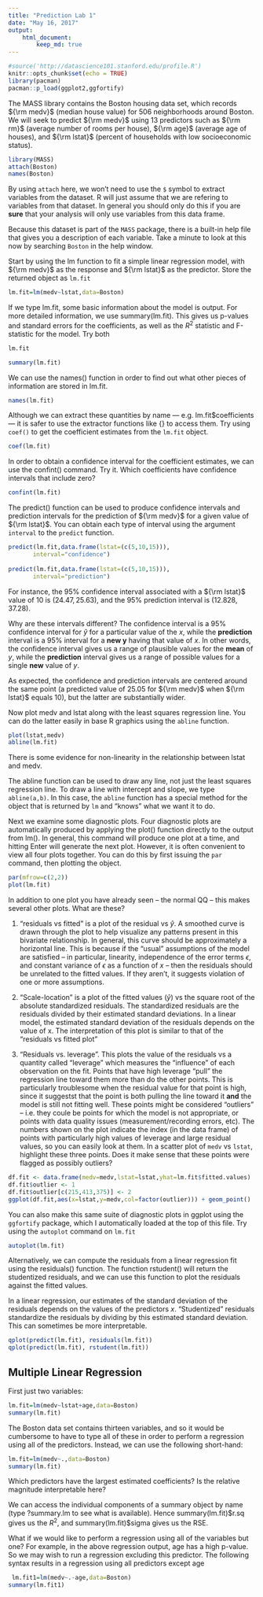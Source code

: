 ```yaml
---
title: "Prediction Lab 1"
date: "May 16, 2017"
output:
    html_document:
        keep_md: true
---
```


```r
#source('http://datascience101.stanford.edu/profile.R')
knitr::opts_chunk$set(echo = TRUE)
library(pacman)
pacman::p_load(ggplot2,ggfortify)
```

The MASS library contains the Boston housing  data set, which records ${\rm medv}$ (median house value) for $506$ neighborhoods around Boston. We will seek to predict ${\rm medv}$ using $13$ predictors such as ${\rm rm}$ (average number of  rooms per house), ${\rm age}$ (average age of houses), and ${\rm lstat}$ (percent of households with low socioeconomic status).

```r
library(MASS)
attach(Boston)
names(Boston)
```

By using `attach` here, we won't need to use the `$` symbol to extract variables from the dataset. R will just assume that we are refering to variables from that dataset. In general you should only do this if you are **sure** that your analysis will only use variables from this data frame.

Because this dataset is part of the `MASS` package, there is a built-in help file that gives you a description of each variable. Take a minute to look at this now by searching `Boston` in the help window.

Start by using the lm function to fit a simple  linear regression model, with ${\rm medv}$ as the response and ${\rm lstat}$  as the predictor. Store the returned object as `lm.fit`

```r
lm.fit=lm(medv~lstat,data=Boston)
```

If we type lm.fit, some basic information about the model is output. For more detailed information, we use summary(lm.fit). This gives us p-values and standard errors for the coefficients, as well as the $R^2$ statistic and F-statistic for the model. Try both

```r
lm.fit
```

```r
summary(lm.fit)
```

We can use the names() function in order to find out what other pieces of information  are stored in lm.fit.

```r
names(lm.fit)
```
 
Although we can extract these quantities by name --- e.g. lm.fit$coefficients --- it is safer to use the extractor functions like {\defineR{coef()}} to access them. Try using `coef()` to get the coefficient estimates from the `lm.fit` object. 
 
```r
coef(lm.fit)
```

In order to obtain a confidence interval for the coefficient estimates, we can use the confint() command. Try it. Which coefficients have confidence intervals that include zero?

```r
confint(lm.fit)
```

The predict() function can be used to produce confidence intervals and prediction intervals for the prediction of ${\rm medv}$ for a given value of ${\rm lstat}$. You can obtain each type of interval using the argument `interval` to the `predict` function.

```r
predict(lm.fit,data.frame(lstat=(c(5,10,15))),
       interval="confidence")
 
predict(lm.fit,data.frame(lstat=(c(5,10,15))),
       interval="prediction")
```
  
For instance, the $95\%$ confidence interval associated with a ${\rm lstat}$ value of 10 is $(24.47, 25.63)$, and the 95\% prediction interval is $(12.828, 37.28)$.

Why are these intervals different? The confidence interval is a 95\% confidence interval for $\hat{y}$ for a particular value of the $x$, while the **prediction** interval is a 95\% interval for a **new y** having that value of $x$. In other words, the confidence interval gives us a range of plausible values for the **mean** of $y$, while the **prediction** interval gives us a range of possible values for a single **new** value of $y$.

As expected, the confidence and prediction intervals are centered around the same point (a predicted value of $25.05$ for ${\rm medv}$ when ${\rm lstat}$ equals 10), but the latter are substantially wider. 

Now plot medv and lstat along with the least squares regression line. You can do the latter easily in base R graphics using the `abline` function.

```r
plot(lstat,medv)
abline(lm.fit)
```

There is some evidence for non-linearity in the relationship between lstat and medv. 

The abline function can be used to draw any line, not just the least squares regression line.
To draw a line with intercept and slope, we type `abline(a,b)`. In this case, the `abline` function has a special method for the object that is returned by `lm` and "knows" what we want it to do. 

Next we examine some diagnostic plots. Four diagnostic plots are automatically
produced by applying the plot() function directly to the output
from lm(). In general, this command will produce one plot at a
time, and hitting Enter will generate the next plot. However,
it is often convenient to view all four plots together. You can do this by first issuing the
`par` command, then plotting the object.

```r
par(mfrow=c(2,2))
plot(lm.fit)
```

In addition to one plot you have already seen -- the normal QQ -- this makes several other plots. What are these?

1. "residuals vs fitted" is a plot of the residual vs $\hat{y}$. A smoothed curve is drawn through the plot to help visualize any patterns present in this bivariate relationship. In general, this curve should be approximately a horizontal line. This is because if the "usual" assumptions of the model are satisfied -- in particular, linearity, independence of the error terms $\epsilon$, and constant variance of $\epsilon$ as a function of $x$ -- then the residuals should be unrelated to the fitted values. If they aren't, it suggests violation of one or more assumptions.

2. "Scale-location" is a plot of the fitted values ($\hat{y}$) vs the square root of the absolute standardized residuals. The standardized residuals are the residuals divided by their estimated standard deviations. In a linear model, the estimated standard deviation of the residuals depends on the value of x. The interpretation of this plot is similar to that of the "residuals vs fitted plot"

3. "Residuals vs. leverage". This plots the value of the residuals vs a quantity called "leverage" which measures the "influence" of each observation on the fit. Points that have high leverage "pull" the regression line toward them more than do the other points. This is particularly troublesome when the residual value for that point is high, since it suggestst that the point is both pulling the line toward it **and** the model is still not fitting well. These points might be considered "outliers" -- i.e. they coule be  points for which the model is not appropriate, or points with data quality issues (measurement/recording errors, etc). The numbers shown on the plot indicate the index (in the data frame) of points with particularly high values of leverage and large residual values, so you can easily look at them. In a scatter plot of `medv` vs `lstat`, highlight these three points. Does it make sense that these points were flagged as possibly outliers?

```r
df.fit <- data.frame(medv=medv,lstat=lstat,yhat=lm.fit$fitted.values)
df.fit$outlier <- 1
df.fit$outlier[c(215,413,375)] <- 2
ggplot(df.fit,aes(x=lstat,y=medv,col=factor(outlier))) + geom_point()
```

You can also make this same suite of diagnostic plots in ggplot using the `ggfortify` package, which I automatically loaded at the top of this file. Try using the `autoplot` command on `lm.fit`

```r
autoplot(lm.fit)
```

Alternatively, we can compute the residuals from a linear regression
fit using the residuals() function. The function
rstudent() will return the studentized residuals, and we
can use this function to plot the residuals against the fitted values.

In a linear regression, our estimates of the standard deviation of the residuals depends on the values of the predictors $x$. "Studentized" residuals standardize the residuals by dividing by this estimated standard deviation. This can sometimes be more interpretable. 

```r
qplot(predict(lm.fit), residuals(lm.fit))
qplot(predict(lm.fit), rstudent(lm.fit))
```

## Multiple Linear Regression

First just two variables:

```r
lm.fit=lm(medv~lstat+age,data=Boston)
summary(lm.fit)
```

The Boston data set contains thirteen variables, and so it would be cumbersome to have to type all of these in order to perform a regression using all of the predictors.
Instead, we can use the following short-hand:

```r
lm.fit=lm(medv~.,data=Boston)
summary(lm.fit)
```

Which predictors have the largest estimated coefficients? Is the relative magnitude interpretable here?

We can access the individual components of a summary object by name
(type ?summary.lm to see what is available). Hence
summary(lm.fit)\$r.sq gives us the $R^2$, and
summary(lm.fit)\$sigma gives us the RSE. 

What if we would like to perform a regression using all of the variables but one?  For example, in the above regression output,  age has a high p-value. So we may wish to run a regression excluding this predictor.
 The following syntax results in a regression using all predictors except age
```r
 lm.fit1=lm(medv~.-age,data=Boston)
summary(lm.fit1)
```
